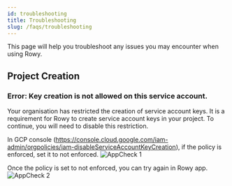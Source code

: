 ```yaml
---
id: troubleshooting
title: Troubleshooting
slug: /faqs/troubleshooting
---
```



This page will help you troubleshoot any issues you may encounter when using Rowy.

## Project Creation

### Error: Key creation is not allowed on this service account.

Your organisation has restricted the creation of service account keys. It is a requirement for Rowy to create service account keys in your project. To continue, you will need to disable this restriction.

In GCP console (https://console.cloud.google.com/iam-admin/orgpolicies/iam-disableServiceAccountKeyCreation), if the policy is enforced, set it to not enforced.
<img src={orgPolicyOn} alt="AppCheck 1" width={200} />

Once the policy is set to not enforced, you can try again in Rowy app.
<img src={orgPolicyOff} alt="AppCheck 2" width={200} />

